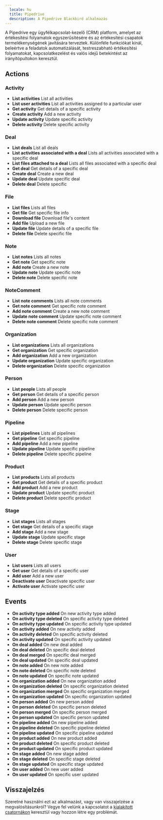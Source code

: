 ```yaml
---
  locale: hu
  title: Pipedrive
  description: A Pipedrive Blackbird alkalmazás
---
```


<LinkCard title="Megtekintés Githubon" target="_blank" href="https://github.com/bb-io/Pipedrive" icon="github" />

A Pipedrive egy ügyfélkapcsolat-kezelő (CRM) platform, amelyet az értékesítési folyamatok egyszerűsítésére és az értékesítési csapatok termelékenységének javítására terveztek. Különféle funkciókat kínál, beleértve a feladatok automatizálását, testreszabható értékesítési folyamatokat, kapcsolatkezelést és valós idejű betekintést az irányítópultokon keresztül.

## Actions

###  Activity
- **List activities** List all activities
- **List user activities** List all activities assigned to a particular user
- **Get activity** Get details of a specific activity
- **Create activity** Add a new activity
- **Update activity** Update specific activity
- **Delete activity** Delete specific activity

###  Deal
- **List deals** List all deals
- **List activities associated with a deal** Lists all activities associated with a specific deal
- **List files attached to a deal** Lists all files associated with a specific deal
- **Get deal** Get details of a specific deal
- **Create deal** Create a new deal
- **Update deal** Update specific deal
- **Delete deal** Delete specific

###  File
- **List files** Lists all files
- **Get file** Get specific file info
- **Download file** Download file's content
- **Add file** Upload a new file
- **Update file** Update details of a specific file
- **Delete file** Delete specific file

###  Note
- **List notes** Lists all notes
- **Get note** Get specific note
- **Add note** Create a new note
- **Update note** Update specific note
- **Delete note** Delete specific note

###  NoteComment
- **List note comments** Lists all note comments
- **Get note comment** Get specific note comment
- **Add note comment** Create a new note comment
- **Update note comment** Update specific note comment
- **Delete note comment** Delete specific note comment

###  Organization
- **List organizations** Lists all organizations
- **Get organization** Get specific organization
- **Add organization** Add a new organization
- **Update organization** Update specific organization
- **Delete organization** Delete specific organization

###  Person
- **List people** Lists all people
- **Get person** Get details of a specific person
- **Add person** Add a new person
- **Update person** Update specific person
- **Delete person** Delete specific person

###  Pipeline
- **List pipelines** Lists all pipelines
- **Get pipeline** Get specific pipeline
- **Add pipeline** Add a new pipeline
- **Update pipeline** Update specific pipeline
- **Delete pipeline** Delete specific pipeline

###  Product
- **List products** Lists all products
- **Get product** Get details of a specific product
- **Add product** Add a new product
- **Update product** Update specific product
- **Delete product** Delete specific product

###  Stage
- **List stages** Lists all stages
- **Get stage** Get details of a specific stage
- **Add stage** Add a new stage
- **Update stage** Update specific stage
- **Delete stage** Delete specific stage

###  User
- **List users** Lists all users
- **Get user** Get details of a specific user
- **Add user** Add a new user
- **Deactivate user** Deactivate specific user
- **Activate user** Activate specific user

## Events

- **On activity type added** On new activity type added
- **On activity type deleted** On specific activity type deleted
- **On activity type updated** On specific activity type updated
- **On activity added** On new activity added
- **On activity deleted** On specific activity deleted
- **On activity updated** On specific activity updated
- **On deal added** On new deal added
- **On deal deleted** On specific deal deleted
- **On deal merged** On specific deal merged
- **On deal updated** On specific deal updated
- **On note added** On new note added
- **On note deleted** On specific note deleted
- **On note updated** On specific note updated
- **On organization added** On new organization added
- **On organization deleted** On specific organization deleted
- **On organization merged** On specific organization merged
- **On organization updated** On specific organization updated
- **On person added** On new person added
- **On person deleted** On specific person deleted
- **On person merged** On specific person merged
- **On person updated** On specific person updated
- **On pipeline added** On new pipeline added
- **On pipeline deleted** On specific pipeline deleted
- **On pipeline updated** On specific pipeline updated
- **On product added** On new product added
- **On product deleted** On specific product deleted
- **On product updated** On specific product updated
- **On stage added** On new stage added
- **On stage deleted** On specific stage deleted
- **On stage updated** On specific stage updated
- **On user added** On new user added
- **On user updated** On specific user updated

## Visszajelzés

Szeretné használni ezt az alkalmazást, vagy van visszajelzése a megvalósításunkról? Vegye fel velünk a kapcsolatot a [kialakított csatornákon](https://www.blackbird.io/) keresztül vagy hozzon létre egy problémát.